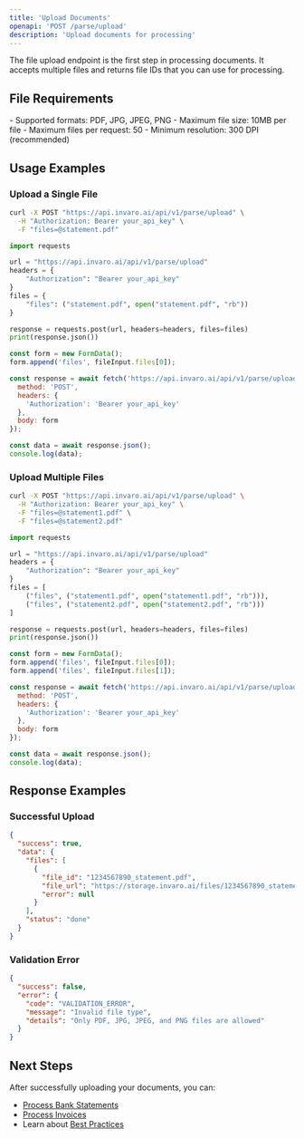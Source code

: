 ```yaml
---
title: 'Upload Documents'
openapi: 'POST /parse/upload'
description: 'Upload documents for processing'
---
```


The file upload endpoint is the first step in processing documents. It accepts multiple files and returns file IDs that you can use for processing.

## File Requirements

<Card>
  - Supported formats: PDF, JPG, JPEG, PNG
  - Maximum file size: 10MB per file
  - Maximum files per request: 50
  - Minimum resolution: 300 DPI (recommended)
</Card>

## Usage Examples

### Upload a Single File

<CodeGroup>

```bash cURL
curl -X POST "https://api.invaro.ai/api/v1/parse/upload" \
  -H "Authorization: Bearer your_api_key" \
  -F "files=@statement.pdf"
```

```python Python
import requests

url = "https://api.invaro.ai/api/v1/parse/upload"
headers = {
    "Authorization": "Bearer your_api_key"
}
files = {
    "files": ("statement.pdf", open("statement.pdf", "rb"))
}

response = requests.post(url, headers=headers, files=files)
print(response.json())
```

```javascript JavaScript
const form = new FormData();
form.append('files', fileInput.files[0]);

const response = await fetch('https://api.invaro.ai/api/v1/parse/upload', {
  method: 'POST',
  headers: {
    'Authorization': 'Bearer your_api_key'
  },
  body: form
});

const data = await response.json();
console.log(data);
```

</CodeGroup>

### Upload Multiple Files

<CodeGroup>

```bash cURL
curl -X POST "https://api.invaro.ai/api/v1/parse/upload" \
  -H "Authorization: Bearer your_api_key" \
  -F "files=@statement1.pdf" \
  -F "files=@statement2.pdf"
```

```python Python
import requests

url = "https://api.invaro.ai/api/v1/parse/upload"
headers = {
    "Authorization": "Bearer your_api_key"
}
files = [
    ("files", ("statement1.pdf", open("statement1.pdf", "rb"))),
    ("files", ("statement2.pdf", open("statement2.pdf", "rb")))
]

response = requests.post(url, headers=headers, files=files)
print(response.json())
```

```javascript JavaScript
const form = new FormData();
form.append('files', fileInput.files[0]);
form.append('files', fileInput.files[1]);

const response = await fetch('https://api.invaro.ai/api/v1/parse/upload', {
  method: 'POST',
  headers: {
    'Authorization': 'Bearer your_api_key'
  },
  body: form
});

const data = await response.json();
console.log(data);
```

</CodeGroup>

## Response Examples

### Successful Upload

```json
{
  "success": true,
  "data": {
    "files": [
      {
        "file_id": "1234567890_statement.pdf",
        "file_url": "https://storage.invaro.ai/files/1234567890_statement.pdf",
        "error": null
      }
    ],
    "status": "done"
  }
}
```

### Validation Error

```json
{
  "success": false,
  "error": {
    "code": "VALIDATION_ERROR",
    "message": "Invalid file type",
    "details": "Only PDF, JPG, JPEG, and PNG files are allowed"
  }
}
```

## Next Steps

After successfully uploading your documents, you can:
- [Process Bank Statements](/api-reference/endpoints/process-statements)
- [Process Invoices](/api-reference/endpoints/process-invoices)
- Learn about [Best Practices](/api-reference/best-practices/file-uploads) 
